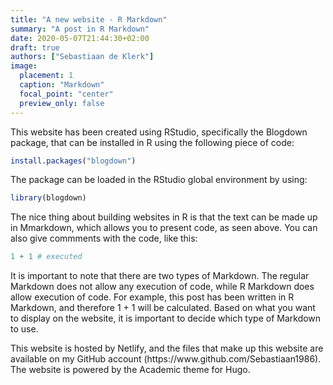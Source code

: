 ```yaml
---
title: "A new website - R Markdown"
summary: "A post in R Markdown"
date: 2020-05-07T21:44:30+02:00
draft: true
authors: ["Sebastiaan de Klerk"]
image:
  placement: 1
  caption: "Markdown"
  focal_point: "center"
  preview_only: false
---
```


This website has been created using RStudio, specifically the Blogdown package, that 
can be installed in R using the following piece of code:

```r
install.packages("blogdown")
```

The package can be loaded in the RStudio global environment by using:

```r
library(blogdown)
```

The nice thing about building websites in R is that the text can be made up in Mmarkdown,
which allows you to present code, as seen above. You can also give commments with the code,
like this:

```r
1 + 1 # executed
```

It is important to note that there are two types of Markdown. The regular Markdown does not
allow any execution of code, while R Markdown does allow execution of code. For example,
this post has been written in R Markdown, and therefore 1 + 1 will be calculated.
Based on what you want to display on the website, it is important to decide which type
of Markdown to use.

This website is hosted by Netlify, and the files that make up this website are available on
my GitHub account (https://www.github.com/Sebastiaan1986). The website is powered by
the Academic theme for Hugo.